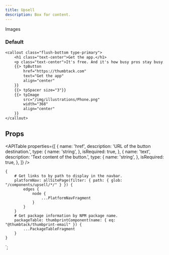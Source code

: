 ```yaml
---
title: Upsell
description: Box for content.
---
```



<ComponentHeader data={props.data} />

Images

### Default

```email
<callout class="flush-bottom type-primary">
    <h1 class="text-center">Get the app.</h1>
    <p class="text-center">It's free. And it's how busy pros stay busy.</p>
    {{> tpButton
        href="https://thumbtack.com"
        text="Get the app"
        align="center"
    }}
    {{> tpSpacer size="3"}}
    {{> tpImage
        src="/img/illustrations/Phone.png"
        width="368"
        align="center"
    }}
</callout>
```

## Props

<APITable
    properties={[
        {
            name: 'href',
            description: 'URL of the button destination.',
            type: {
                name: 'string',
            },
            isRequired: true,
        },
        {
            name: 'text',
            description: 'Text content of the button.',
            type: {
                name: 'string',
            },
            isRequired: true,
        },
    ]}
/>

<ComponentFooter data={props.data} />

    {
        # Get links to by path to display in the navbar.
        platformNav: allSitePage(filter: { path: { glob: "/components/upsell/*/" } }) {
            edges {
                node {
                    ...PlatformNavFragment
                }
            }
        }
        # Get package information by NPM package name.
        packageTable: thumbprintComponent(name: { eq: "@thumbtack/thumbprint-email" }) {
            ...PackageTableFragment
        }
    }
`;
